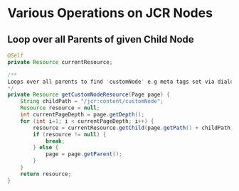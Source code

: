 # Various Operations on JCR Nodes

## Loop over all Parents of given Child Node

```java
@Self
private Resource currentResource;

/**
Loops over all parents to find 'customNode' e.g meta tags set via dialog multi
*/
private Resource getCustomNodeResource(Page page) {
	String childPath = "/jcr:content/customNode";
	Resource resource = null;
	int currentPageDepth = page.getDepth();
	for (int i=1; i < currentPageDepth; i++) {
		resource = currentResource.getChild(page.getPath() + childPath);
		if (resource != null) {
			break;
		} else {
			page = page.getParent();
		}
	}
	return resource;
}
```
